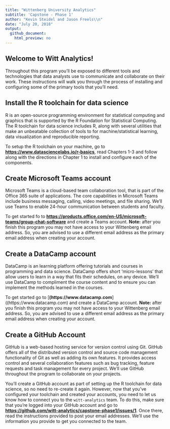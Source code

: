 ```yaml
---
title: "Wittenberg University Analytics"
subtitle: 'Capstone - Phase 1'
author: "Kevin Steidel and Jason Freels\\n"
date: "July 20, 2018"
output: 
  github_document:
    html_preview: no
---
```


## Welcome to Witt Analytics!

Throughout this program you'll be exposed to different tools and  technologies that data analysts use to communicate and collaborate on their work.  These instructions will walk you through the process of installing and configuring some of the primary tools that you'll need.

## Install the R toolchain for data science

R is an open-source programming environment for statistical computing and graphics that is supported by the R Foundation for Statistical Computing.  The R toolchain for data science includes R, along with several utilities that make an unbeatable collection of tools to for machine/statistical learning, data visualization and reproducible reporting.  

To setup the R toolchain on your machine, go to [**https://www.datasciencelabs.io/r-basics**](https://www.datasciencelabs.io/r-basics), read Chapters 1-3 and follow along with the directions in Chapter 1 to install and configure each of the components.

## Create Microsoft Teams account

Microsoft Teams is a cloud-based team collaboration tool, that is part of the Office 365 suite of applications. The core capabilities in Microsoft Teams include business messaging, calling, video meetings, and file sharing.  We'll use Teams to enable 24-hour communication between students and faculty. 

To get started fo to [**https://products.office.com/en-US/microsoft-teams/group-chat-software**](https://products.office.com/en-US/microsoft-teams/group-chat-software) and create a Teams account.  **Note:** after you finish this program you may not have access to your Wittenberg email address.  So, you are advised to use a different email address as the primary email address when creating your account.

## Create a DataCamp account

DataCamp is an learning platform offering tutorials and courses in programming and data science.  DataCamp offers short 'micro-lessons' that allow users to learn in a way that fits their schedules, on any device. We'll use DataCamp to compliment the course content and to ensure you can implement the methods learned in the courses. 

To get started go to [**(https://www.datacamp.com**]((https://www.datacamp.com) and create a DataCamp account. **Note:** after you finish this program you may not have access to your Wittenberg email address.  So, you are advised to use a different email address as the primary email address when creating your account.

## Create a GitHub Account

GitHub is a web-based hosting service for version control using Git. GitHub offers all of the distributed version control and source code management functionality of Git as well as adding its own features. It provides access control and several collaboration features such as bug tracking, feature requests and task management for every project.  We'll use GitHub throughout the program to collaborate on your projects. 

You'll create a GitHub account as part of setting up the R toolchain for data science, so no need to re-create it again.  However, now that you've configured your toolchain and created your accounts, you need to let us know how to connect you to the `witt-analytics` team.  To do this, make sure that you're logged into your GitHub account and go to [**https://github.com/witt-analytics/capstone-phase1/issues/1**](https://github.com/witt-analytics/capstone-phase1/issues/1).  Once there, read the instructions provided to post your email addresses.  We'll use the information you provide to get you connected to the team.

